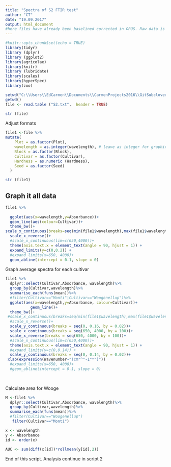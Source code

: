 ```yaml
---
title: "Spectra of S2 FTIR test"
author: "CT"
date: "19.09.2017"
output: html_document
#here files have already been baselined corrected in OPUS. Raw data is on folder Bionami Maatrix 25.04; worksheet Columns to R Co2. Calculate the area.  
---
```



```r
#knitr::opts_chunk$set(echo = TRUE)
library(tidyr)
library (dplyr)
library (ggplot2)
library(agricolae)
library(knitr)
library (lubridate)
library(scales)
library(hyperSpec)
library(zoo)

```



```r
setwd("C:\\Users\\EdCarmen\\Documents\\CarmenProjects2016\\GitSubclover\\FTIR_S2")
getwd()
file <- read.table ("S2.txt",  header = TRUE)

str (file)

```
Adjust formats 

```r

file1 <-file %>%
mutate(
    Plot = as.factor(Plot),
    wavelength = as.integer(wavelength), # leave as integer for graphics  
    Block = as.factor(Block),
    Cultivar = as.factor(Cultivar),
    Hardness = as.numeric (Hardness),
    Seed = as.factor(Seed)
  )  

str (file1)


```
## Graph it all data 

```r

file1 %>%
  
  ggplot(aes(x=wavelength,y=Absorbance))+
  geom_line(aes(colour=Cultivar))+
  theme_bw()+
scale_x_continuous(breaks=seq(min(file1$wavelength),max(file1$wavelength),100))+
  scale_x_reverse()+
  #scale_x_continuous(lim=c(650,4000))+
  theme(axis.text.x = element_text(angle = 90, hjust = 1)) +
  expand_limits(y=c(0,0.2)) +
  #expand_limits(x=650, 4000)+
  geom_abline(intercept = 0.1, slope = 0)


```
Graph average spectra for each cultivar 


```r

file1 %>%
  dplyr::select(Cultivar,Absorbance, wavelength)%>%
  group_by(Cultivar,wavelength)%>%
  summarise_each(funs(mean))%>%
  #filter(Cultivar=="Monti"|Cultivar=="Woogenellup")%>%
  ggplot(aes(x=wavelength,y=Absorbance, colour=Cultivar))+
           geom_line()+
  theme_bw()+
 #scale_x_continuous(breaks=seq(min(file1$wavelength),max(file1$wavelength),100))+
  #scale_x_reverse()+
  scale_y_continuous(breaks = seq(0, 0.16, by = 0.02))+
  scale_x_continuous(breaks = seq(650, 4000, by = 100))+
  scale_x_reverse(breaks = seq(650, 4000, by = 100))+
  #scale_x_continuous(lim=c(650,4000))+
  theme(axis.text.x = element_text(angle = 90, hjust = 1)) +
  #expand_limits(y=c(0,0.14)) +
  scale_y_continuous(breaks = seq(0, 0.14, by = 0.02))+
 xlab(expression(Wavenumber~"(cm"^"-1"*")"))
  #expand_limits(x=650, 4000)+
  #geom_abline(intercept = 0.1, slope = 0)
  
  


```

Calculate area for Wooge 


```r

M <-file1 %>%
  dplyr::select(Cultivar,Absorbance, wavelength)%>%
  group_by(Cultivar,wavelength)%>%
  summarise_each(funs(mean))%>%
  #filter(Cultivar=="Woogenellup")
   filter(Cultivar=="Monti")

x <- wavelength
y <- Absorbance
id <- order(x)

AUC <- sum(diff(x[id])*rollmean(y[id],2))

```




End of this script. Analysis continue in script 2  



